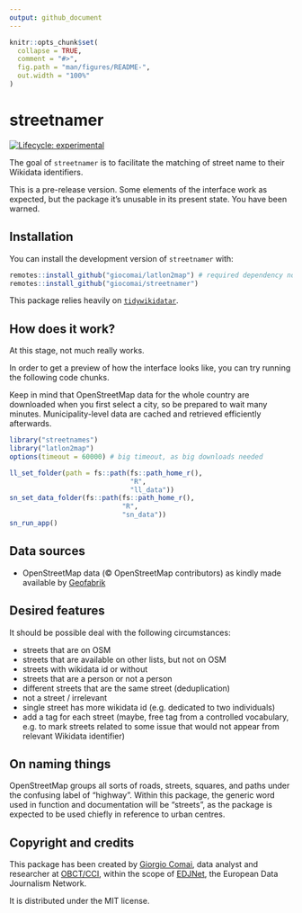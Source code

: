 ```yaml
---
output: github_document
---
```


<!-- README.md is generated from README.Rmd. Please edit that file -->

```r
knitr::opts_chunk$set(
  collapse = TRUE,
  comment = "#>",
  fig.path = "man/figures/README-",
  out.width = "100%"
)
```

# streetnamer

<!-- badges: start -->
[![Lifecycle: experimental](https://img.shields.io/badge/lifecycle-experimental-orange.svg)](https://lifecycle.r-lib.org/articles/stages.html#experimental)
<!-- badges: end -->

The goal of `streetnamer` is to facilitate the matching of street name to their Wikidata identifiers.

This is a pre-release version. Some elements of the interface work as expected, but the package it's unusable in its present state. You have been warned. 

## Installation

You can install the development version of `streetnamer` with:

``` r
remotes::install_github("giocomai/latlon2map") # required dependency not on CRAN
remotes::install_github("giocomai/streetnamer")
```

This package relies heavily on [`tidywikidatar`](https://edjnet.github.io/tidywikidatar).

## How does it work?

At this stage, not much really works. 

In order to get a preview of how the interface looks like, you can try running the following code chunks. 

Keep in mind that OpenStreetMap data for the whole country are downloaded when you first select a city, so be prepared to wait many minutes. Municipality-level data are cached and retrieved efficiently afterwards.

```r
library("streetnames")
library("latlon2map")
options(timeout = 60000) # big timeout, as big downloads needed 

ll_set_folder(path = fs::path(fs::path_home_r(),
                              "R",
                              "ll_data"))
sn_set_data_folder(fs::path(fs::path_home_r(),
                            "R",
                            "sn_data"))
sn_run_app()
```


## Data sources

- OpenStreetMap data (© OpenStreetMap contributors) as kindly made available by [Geofabrik](http://download.geofabrik.de/)


## Desired features

It should be possible deal with the following circumstances:

- streets that are on OSM
- streets that are available on other lists, but not on OSM
- streets with wikidata id or without
- streets that are a person or not a person
- different streets that are the same street (deduplication)
- not a street / irrelevant
- single street has more wikidata id (e.g. dedicated to two individuals)
- add a tag for each street (maybe, free tag from a controlled vocabulary, e.g. to mark streets related to some issue that would not appear from relevant Wikidata identifier)

## On naming things

OpenStreetMap groups all sorts of roads, streets, squares, and paths under the confusing label of "highway". Within this package, the generic word used in function and documentation will be "streets", as the package is expected to be used chiefly in reference to urban centres.

## Copyright and credits

This package has been created by [Giorgio Comai](https://giorgiocomai.eu), data analyst and researcher at [OBCT/CCI](https://balcanicaucaso.org/), within the scope of [EDJNet](https://europeandatajournalism.eu/), the European Data Journalism Network.

It is distributed under the MIT license. 
